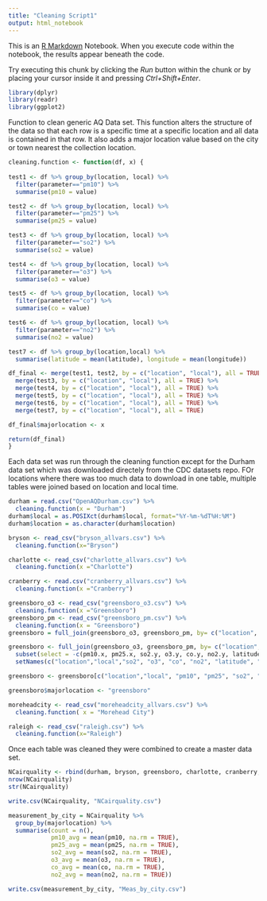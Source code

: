```yaml
---
title: "Cleaning Script1"
output: html_notebook
---
```


This is an [R Markdown](http://rmarkdown.rstudio.com) Notebook. When you execute code within the notebook, the results appear beneath the code. 

Try executing this chunk by clicking the *Run* button within the chunk or by placing your cursor inside it and pressing *Ctrl+Shift+Enter*. 

```r
library(dplyr)
library(readr)
library(ggplot2)
```

Function to clean generic AQ Data set. 
This function alters the structure of the data so that each row is a specific time at a specific location and all data is contained in that row.
It also adds a major location value based on the city or town nearest the collection location.
```r
cleaning.function <- function(df, x) {
  
test1 <- df %>% group_by(location, local) %>%
  filter(parameter=="pm10") %>%
  summarise(pm10 = value)

test2 <- df %>% group_by(location, local) %>%
  filter(parameter=="pm25") %>%
  summarise(pm25 = value)

test3 <- df %>% group_by(location, local) %>%
  filter(parameter=="so2") %>%
  summarise(so2 = value)

test4 <- df %>% group_by(location, local) %>%
  filter(parameter=="o3") %>%
  summarise(o3 = value)

test5 <- df %>% group_by(location, local) %>%
  filter(parameter=="co") %>%
  summarise(co = value)

test6 <- df %>% group_by(location, local) %>%
  filter(parameter=="no2") %>%
  summarise(no2 = value)

test7 <- df %>% group_by(location,local) %>% 
  summarise(latitude = mean(latitude), longitude = mean(longitude))

df_final <- merge(test1, test2, by = c("location", "local"), all = TRUE) %>%
  merge(test3, by = c("location", "local"), all = TRUE) %>%
  merge(test4, by = c("location", "local"), all = TRUE) %>%
  merge(test5, by = c("location", "local"), all = TRUE) %>%
  merge(test6, by = c("location", "local"), all = TRUE) %>%
  merge(test7, by = c("location", "local"), all = TRUE)

df_final$majorlocation <- x

return(df_final)
}
```

Each data set was run through the cleaning function except for the Durham data set which was downloaded directely from the CDC datasets repo. FOr locations where there was too much data to download in one table, multiple tables were joined based on location and local time.
```r
durham = read.csv("OpenAQDurham.csv") %>%
  cleaning.function(x = "Durham") 
durham$local = as.POSIXct(durham$local, format="%Y-%m-%dT%H:%M")
durham$location = as.character(durham$location)

bryson <- read_csv("bryson_allvars.csv") %>%
  cleaning.function(x="Bryson")

charlotte <- read_csv("charlotte_allvars.csv") %>%
  cleaning.function(x ="Charlotte")

cranberry <- read.csv("cranberry_allvars.csv") %>%
  cleaning.function(x ="Cranberry")

greensboro_o3 <- read_csv("greensboro_o3.csv") %>% 
  cleaning.function(x ="Greensboro")
greensboro_pm <- read_csv("greensboro_pm.csv") %>% 
  cleaning.function(x = "Greensboro")
greensboro = full_join(greensboro_o3, greensboro_pm, by= c("location", "local"), all = TRUE) 

greensboro <- full_join(greensboro_o3, greensboro_pm, by= c("location", "local"), all = TRUE) %>%
  subset(select = -c(pm10.x, pm25.x, so2.y, o3.y, co.y, no2.y, latitude.y, longitude.y, majorlocation.y)) %>%
  setNames(c("location","local","so2", "o3", "co", "no2", "latitude", "longitude", "majorlocation", "pm10", "pm25"))

greensboro <- greensboro[c("location","local", "pm10", "pm25", "so2", "o3", "co", "no2", "latitude", "longitude", "majorlocation")]

greensboro$majorlocation <- "greensboro"

moreheadcity <- read_csv("moreheadcity_allvars.csv") %>% 
  cleaning.function( x = "Morehead City")

raleigh <- read_csv("raleigh.csv") %>% 
  cleaning.function(x="Raleigh")

```

Once each table was cleaned they were combined to create a master data set.
```r
NCairquality <- rbind(durham, bryson, greensboro, charlotte, cranberry, moreheadcity, raleigh)
nrow(NCairquality)
str(NCairquality)

write.csv(NCairquality, "NCairquality.csv")
```
```r
measurement_by_city = NCairquality %>% 
  group_by(majorlocation) %>%
  summarise(count = n(),
            pm10_avg = mean(pm10, na.rm = TRUE),
            pm25_avg = mean(pm25, na.rm = TRUE),
            so2_avg = mean(so2, na.rm = TRUE), 
            o3_avg = mean(o3, na.rm = TRUE),
            co_avg = mean(co, na.rm = TRUE),
            no2_avg = mean(no2, na.rm = TRUE))

write.csv(measurement_by_city, "Meas_by_city.csv")
```
